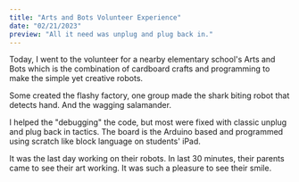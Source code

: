 ```yaml
---
title: "Arts and Bots Volunteer Experience"
date: "02/21/2023"
preview: "All it need was unplug and plug back in."
---
```


Today, I went to the volunteer for a nearby elementary school's Arts and Bots which is the combination of cardboard crafts and programming to make the simple yet creative robots.

Some created the flashy factory, one group made the shark biting robot that detects hand. And the wagging salamander.

I helped the "debugging" the code, but most were fixed with classic unplug and plug back in tactics. The board is the Arduino based and programmed using scratch like block language on students' iPad.

It was the last day working on their robots. In last 30 minutes, their parents came to see their art working. It was such a pleasure to see their smile.
